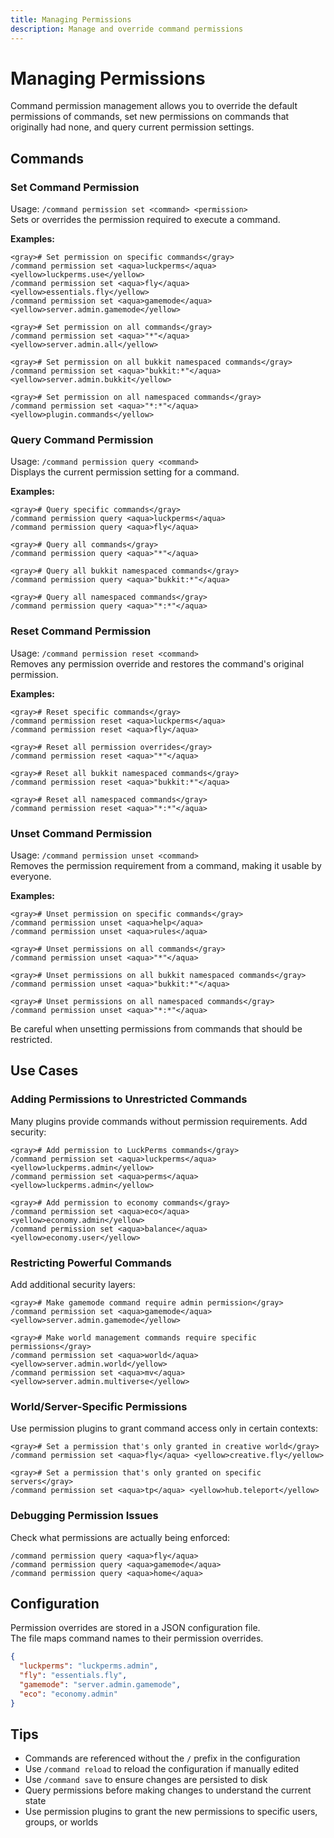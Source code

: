 ```yaml
---
title: Managing Permissions
description: Manage and override command permissions
---
```


# Managing Permissions

Command permission management allows you to override the default permissions of commands,
set new permissions on commands that originally had none, and query current permission settings.

## Commands

### Set Command Permission
Usage: `/command permission set <command> <permission>`  
Sets or overrides the permission required to execute a command.

**Examples:**
```
<gray># Set permission on specific commands</gray>
/command permission set <aqua>luckperms</aqua> <yellow>luckperms.use</yellow>
/command permission set <aqua>fly</aqua> <yellow>essentials.fly</yellow>
/command permission set <aqua>gamemode</aqua> <yellow>server.admin.gamemode</yellow>

<gray># Set permission on all commands</gray>
/command permission set <aqua>"*"</aqua> <yellow>server.admin.all</yellow>

<gray># Set permission on all bukkit namespaced commands</gray>
/command permission set <aqua>"bukkit:*"</aqua> <yellow>server.admin.bukkit</yellow>

<gray># Set permission on all namespaced commands</gray>
/command permission set <aqua>"*:*"</aqua> <yellow>plugin.commands</yellow>
```

### Query Command Permission

Usage: `/command permission query <command>`  
Displays the current permission setting for a command.

**Examples:**
```
<gray># Query specific commands</gray>
/command permission query <aqua>luckperms</aqua>
/command permission query <aqua>fly</aqua>

<gray># Query all commands</gray>
/command permission query <aqua>"*"</aqua>

<gray># Query all bukkit namespaced commands</gray>
/command permission query <aqua>"bukkit:*"</aqua>

<gray># Query all namespaced commands</gray>
/command permission query <aqua>"*:*"</aqua>
```

### Reset Command Permission
Usage: `/command permission reset <command>`  
Removes any permission override and restores the command's original permission.

**Examples:**
```
<gray># Reset specific commands</gray>
/command permission reset <aqua>luckperms</aqua>
/command permission reset <aqua>fly</aqua>

<gray># Reset all permission overrides</gray>
/command permission reset <aqua>"*"</aqua>

<gray># Reset all bukkit namespaced commands</gray>
/command permission reset <aqua>"bukkit:*"</aqua>

<gray># Reset all namespaced commands</gray>
/command permission reset <aqua>"*:*"</aqua>
```

### Unset Command Permission

Usage: `/command permission unset <command>`  
Removes the permission requirement from a command, making it usable by everyone.

**Examples:**
```
<gray># Unset permission on specific commands</gray>
/command permission unset <aqua>help</aqua>
/command permission unset <aqua>rules</aqua>

<gray># Unset permissions on all commands</gray>
/command permission unset <aqua>"*"</aqua>

<gray># Unset permissions on all bukkit namespaced commands</gray>
/command permission unset <aqua>"bukkit:*"</aqua>

<gray># Unset permissions on all namespaced commands</gray>
/command permission unset <aqua>"*:*"</aqua>
```

<Callout type="warning">
  Be careful when unsetting permissions from commands that should be restricted.
</Callout>

## Use Cases

### Adding Permissions to Unrestricted Commands

Many plugins provide commands without permission requirements. Add security:

```
<gray># Add permission to LuckPerms commands</gray>
/command permission set <aqua>luckperms</aqua> <yellow>luckperms.admin</yellow>
/command permission set <aqua>perms</aqua> <yellow>luckperms.admin</yellow>

<gray># Add permission to economy commands</gray>
/command permission set <aqua>eco</aqua> <yellow>economy.admin</yellow>
/command permission set <aqua>balance</aqua> <yellow>economy.user</yellow>
```

### Restricting Powerful Commands

Add additional security layers:

```
<gray># Make gamemode command require admin permission</gray>
/command permission set <aqua>gamemode</aqua> <yellow>server.admin.gamemode</yellow>

<gray># Make world management commands require specific permissions</gray>
/command permission set <aqua>world</aqua> <yellow>server.admin.world</yellow>
/command permission set <aqua>mv</aqua> <yellow>server.admin.multiverse</yellow>
```

### World/Server-Specific Permissions

Use permission plugins to grant command access only in certain contexts:

```
<gray># Set a permission that's only granted in creative world</gray>
/command permission set <aqua>fly</aqua> <yellow>creative.fly</yellow>

<gray># Set a permission that's only granted on specific servers</gray>
/command permission set <aqua>tp</aqua> <yellow>hub.teleport</yellow>
```

### Debugging Permission Issues

Check what permissions are actually being enforced:

```
/command permission query <aqua>fly</aqua>
/command permission query <aqua>gamemode</aqua>
/command permission query <aqua>home</aqua>
```

## Configuration

Permission overrides are stored in a JSON configuration file.  
The file maps command names to their permission overrides.

```json
{
  "luckperms": "luckperms.admin",
  "fly": "essentials.fly",
  "gamemode": "server.admin.gamemode",
  "eco": "economy.admin"
}
```

## Tips

- Commands are referenced without the `/` prefix in the configuration
- Use `/command reload` to reload the configuration if manually edited
- Use `/command save` to ensure changes are persisted to disk
- Query permissions before making changes to understand the current state
- Use permission plugins to grant the new permissions to specific users, groups, or worlds
